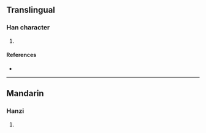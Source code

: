 {{character info/new}}
==Translingual==

===Han character===
{{Han char|rn=93|rad=牛|as=05|sn=9|four=25060|canj=HQLW|ids=⿰牜由}}

# {{defn|Han|sort=牛05}}

====References====
* {{Han ref|kx=0699.270|dkj=19983|dj=1112.150|hdz=31807.040|uh=7270|ud=29296|bh=CFBB|bd=53179}}

----

==Mandarin==

===Hanzi===
{{cmn-hanzi|pin=[[yòu]] ([[you4]])|wg=yu<sup>4</sup>}}

# {{defn|lang=cmn|sort=牛05}}